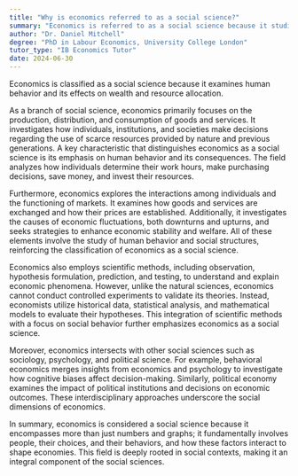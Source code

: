 ```yaml
---
title: "Why is economics referred to as a social science?"
summary: "Economics is referred to as a social science because it studies human behaviour and its impact on wealth and resources."
author: "Dr. Daniel Mitchell"
degree: "PhD in Labour Economics, University College London"
tutor_type: "IB Economics Tutor"
date: 2024-06-30
---
```


Economics is classified as a social science because it examines human behavior and its effects on wealth and resource allocation.

As a branch of social science, economics primarily focuses on the production, distribution, and consumption of goods and services. It investigates how individuals, institutions, and societies make decisions regarding the use of scarce resources provided by nature and previous generations. A key characteristic that distinguishes economics as a social science is its emphasis on human behavior and its consequences. The field analyzes how individuals determine their work hours, make purchasing decisions, save money, and invest their resources.

Furthermore, economics explores the interactions among individuals and the functioning of markets. It examines how goods and services are exchanged and how their prices are established. Additionally, it investigates the causes of economic fluctuations, both downturns and upturns, and seeks strategies to enhance economic stability and welfare. All of these elements involve the study of human behavior and social structures, reinforcing the classification of economics as a social science.

Economics also employs scientific methods, including observation, hypothesis formulation, prediction, and testing, to understand and explain economic phenomena. However, unlike the natural sciences, economics cannot conduct controlled experiments to validate its theories. Instead, economists utilize historical data, statistical analysis, and mathematical models to evaluate their hypotheses. This integration of scientific methods with a focus on social behavior further emphasizes economics as a social science.

Moreover, economics intersects with other social sciences such as sociology, psychology, and political science. For example, behavioral economics merges insights from economics and psychology to investigate how cognitive biases affect decision-making. Similarly, political economy examines the impact of political institutions and decisions on economic outcomes. These interdisciplinary approaches underscore the social dimensions of economics.

In summary, economics is considered a social science because it encompasses more than just numbers and graphs; it fundamentally involves people, their choices, and their behaviors, and how these factors interact to shape economies. This field is deeply rooted in social contexts, making it an integral component of the social sciences.
    